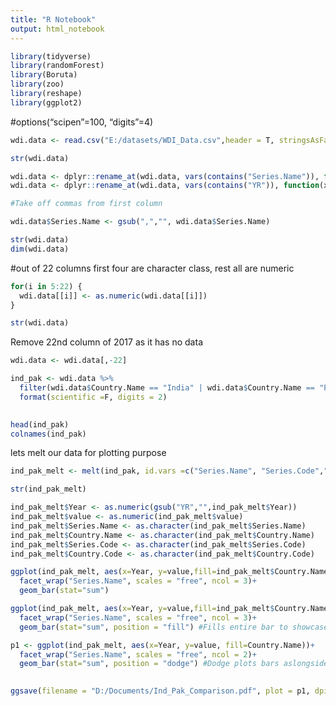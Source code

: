```yaml
---
title: "R Notebook"
output: html_notebook
---
```



```r
library(tidyverse)
library(randomForest)
library(Boruta)
library(zoo)
library(reshape)
library(ggplot2)
```

#options("scipen"=100, "digits"=4)
```r
wdi.data <- read.csv("E:/datasets/WDI_Data.csv",header = T, stringsAsFactors = F, check.names = T )

str(wdi.data)

wdi.data <- dplyr::rename_at(wdi.data, vars(contains("Series.Name")), function(x) x="Series.Name")
wdi.data <- dplyr::rename_at(wdi.data, vars(contains("YR")), function(x) str_extract_all(x, pattern = "YR[0-9]+", simplify = T))

#Take off commas from first column

wdi.data$Series.Name <- gsub(",","", wdi.data$Series.Name)
```

```r
str(wdi.data)
dim(wdi.data)

```

#out of 22 columns first four are character class, rest all are numeric
```r
for(i in 5:22) {
  wdi.data[[i]] <- as.numeric(wdi.data[[i]])
}

str(wdi.data)

```
Remove 22nd column of 2017 as it has no data
```r
wdi.data <- wdi.data[,-22]

ind_pak <- wdi.data %>% 
  filter(wdi.data$Country.Name == "India" | wdi.data$Country.Name == "Pakistan")%>%
  format(scientific =F, digits = 2)
  

head(ind_pak)
colnames(ind_pak)
```

lets melt our data for plotting purpose
```r
ind_pak_melt <- melt(ind_pak, id.vars =c("Series.Name", "Series.Code","Country.Name", "Country.Code"),variable_name = "Year")

str(ind_pak_melt)

ind_pak_melt$Year <- as.numeric(gsub("YR","",ind_pak_melt$Year))
ind_pak_melt$value <- as.numeric(ind_pak_melt$value)
ind_pak_melt$Series.Name <- as.character(ind_pak_melt$Series.Name)
ind_pak_melt$Country.Name <- as.character(ind_pak_melt$Country.Name)
ind_pak_melt$Series.Code <- as.character(ind_pak_melt$Series.Code)
ind_pak_melt$Country.Code <- as.character(ind_pak_melt$Country.Code)
```

```r

ggplot(ind_pak_melt, aes(x=Year, y=value,fill=ind_pak_melt$Country.Name))+
  facet_wrap("Series.Name", scales = "free", ncol = 3)+
  geom_bar(stat="sum")
```

```r
ggplot(ind_pak_melt, aes(x=Year, y=value,fill=ind_pak_melt$Country.Name))+
  facet_wrap("Series.Name", scales = "free", ncol = 3)+
  geom_bar(stat="sum", position = "fill") #Fills entire bar to showcase ratio

```
```r
p1 <- ggplot(ind_pak_melt, aes(x=Year, y=value, fill=Country.Name))+
  facet_wrap("Series.Name", scales = "free", ncol = 2)+
  geom_bar(stat="sum", position = "dodge") #Dodge plots bars aslongside
 

ggsave(filename = "D:/Documents/Ind_Pak_Comparison.pdf", plot = p1, dpi = 300, height = 40, width = 13)


```

```R


````


